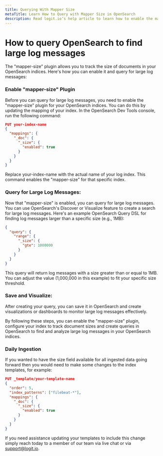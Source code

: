 ```yaml
---
title: Querying With Mapper Size
metaTitle: Learn How to Query with Mapper Size in OpenSearch
description: Read logit.io’s help article to learn how to enable the mapper-size plugin and discover how to query OpenSearch to find large log messages. 
---
```


# How to query OpenSearch to find large log messages

The "mapper-size" plugin allows you to track the size of documents in your 
OpenSearch indices. Here's how you can enable it and query for large log messages:

### Enable "mapper-size" Plugin

Before you can query for large log messages, you need to enable the "mapper-size" 
plugin for your OpenSearch indices. You can do this by updating the 
mapping of your index. In the OpenSearch Dev Tools console, run the following command:

```json
PUT your-index-name
{
  "mappings": {
    "_doc": {
      "_size": {
        "enabled": true
      }
    }
  }
}

```
Replace your-index-name with the actual name of your log index. This command enables the "mapper-size" for that specific index.

### Query for Large Log Messages:
Now that "mapper-size" is enabled, you can query for large log messages. 
You can use OpenSearch's Discover or Visualize feature to create a 
search for large log messages. Here's an example OpenSearch Query DSL 
for finding log messages larger than a specific size (e.g., 1MB):

```json
{
  "query": {
    "range": {
      "_size": {
        "gte": 1000000
      }
    }
  }
}
```

This query will return log messages with a size greater than or equal to 1MB. 
You can adjust the value (1,000,000 in this example) to fit your specific size threshold.

### Save and Visualize:
After creating your query, you can save it in OpenSearch and create visualizations or dashboards to monitor large log messages effectively.

By following these steps, you can enable the "mapper-size" plugin, configure your index to track document sizes and create queries in OpenSearch to find and analyze large log messages in your OpenSearch indices.

### Daily Ingestion

If you wanted to have the size field available for all ingested data going forward then you would need to make some changes to the index templates, for example:

```json
PUT _template/your-template-name
{
  "order": 5,
  "index_patterns": ["filebeat-*"],
  "mappings": {
    "_doc": {
      "_size": {
        "enabled": true
      }
    }
  }
}
```

If you need assistance updating your templates to include this change 
simply reach today to a member of our team via live chat or via support@logit.io.